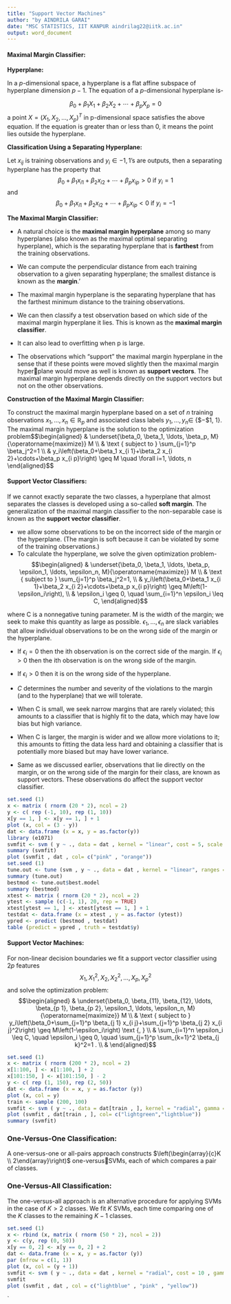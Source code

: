 ```yaml
---
title: "Support Vector Machines"
author: "by AINDRILA GARAI"
date: "MSC STATISTICS, IIT KANPUR aindrilag22@iitk.ac.in"
output: word_document
---
```


#### **Maximal Margin Classifier:**

**Hyperplane:**

In a $p$-dimensional space, a hyperplane is a flat affine subspace of hyperplane dimension $p − 1$. The equation of a $p$-dimensional hyperplane is-

$$\beta_0+\beta_1 X_1+\beta_2 X_2+\cdots+\beta_p X_p=0$$
a point $X = (X_1, X_2,...,X_p)^T$ in p-dimensional space satisfies the above equation. If the equation is greater than or less than 0, it means the point lies outside the hyperplane.

**Classification Using a Separating Hyperplane:**

Let $x_{ij}$ is training observations and $y_i \in {-1,1}$'s are outputs, then a separating hyperplane has the property that
$$\beta_0+\beta_1 x_{i 1}+\beta_2 x_{i 2}+\cdots+\beta_p x_{i p}>0 \text { if } y_i=1$$ and
$$\beta_0+\beta_1 x_{i 1}+\beta_2 x_{i 2}+\cdots+\beta_p x_{i p}<0 \text { if } y_i=-1$$

**The Maximal Margin Classifier:**

- A natural choice is the **maximal margin hyperplane** among so many hyperplanes (also known as the maximal optimal separating hyperplane), which is the separating hyperplane that is **farthest** from the training observations.

- We can compute the perpendicular distance from each training observation to a given separating hyperplane; the smallest distance is known as the **margin**.'

- The maximal margin hyperplane is the separating hyperplane that has the farthest minimum distance to the training observations.

- We can then classify a test observation based on which side of the maximal margin hyperplane it lies. This is known as the **maximal margin classifier**.

- It can also lead to overfitting when p is large.

- The observations which “support” the maximal margin hyperplane in the sense that if these points were moved slightly then the maximal margin hyperplane would move as well is known as **support vectors**. The maximal margin hyperplane depends directly on the support vectors but not on the other observations.

**Construction of the Maximal Margin Classifier:**

To construct the maximal margin hyperplane based on a set of $n$ training observations $x_1,...,x_n \in \mathbb{R}_p$ and associated class labels $y_1,...,y_n \in$ {$−$1, 1}. The maximal margin hyperplane is the solution to the optimization problem
$$\begin{aligned}
& \underset{\beta_0, \beta_1, \ldots, \beta_p, M}{\operatorname{maximize}} M \\
& \text { subject to } \sum_{j=1}^p \beta_j^2=1 \\
& y_i\left(\beta_0+\beta_1 x_{i 1}+\beta_2 x_{i 2}+\cdots+\beta_p x_{i p}\right) \geq M \quad \forall i=1, \ldots, n
\end{aligned}$$


#### **Support Vector Classifiers:**

If we cannot exactly separate the two classes, a hyperplane that almost separates the classes is developed using a so-called **soft margin**. The generalization of the maximal margin classifier to the non-separable case is known as the **support vector classifier**.

- we allow some observations to be on the incorrect side of the margin or the hyperplane. (The margin is soft because it can be violated by some of the training observations.)
- To calculate the hyperplane, we solve the given optimization problem-
$$\begin{aligned}
& \underset{\beta_0, \beta_1, \ldots, \beta_p, \epsilon_1, \ldots, \epsilon_n, M}{\operatorname{maximize}} M \\
& \text { subject to } \sum_{j=1}^p \beta_j^2=1, \\
& y_i\left(\beta_0+\beta_1 x_{i 1}+\beta_2 x_{i 2}+\cdots+\beta_p x_{i p}\right) \geq M\left(1-\epsilon_i\right), \\
& \epsilon_i \geq 0, \quad \sum_{i=1}^n \epsilon_i \leq C,
\end{aligned}$$

where C is a nonnegative tuning parameter. M is the width of the margin; we seek to make this quantity as large as possible. $\epsilon_1,..., \epsilon_n$ are slack variables that allow individual observations to be on the wrong side of the margin or the hyperplane.

- If $\epsilon_i = 0$ then the ith observation is on the correct side of the margin. If $\epsilon_i > 0$ then the ith observation is on the wrong side of the margin.

- If $\epsilon_i > 0$ then it is on the wrong side of the hyperplane.

- $C$ determines the number and severity of the violations to the margin (and to the hyperplane) that we will tolerate.

- When C is small, we seek narrow margins that are rarely violated; this amounts to a classifier that is highly fit to the data, which may have low bias but high variance.

- When C is larger, the margin is wider and we allow more violations to it; this amounts to fitting the data less hard and obtaining a classifier that is potentially more biased but may have lower variance.

- Same as we discussed earlier, observations that lie directly on the margin, or on the wrong side of the margin for their class, are known as support vectors. These observations do affect the support vector classifier.

```r
set.seed (1)
x <- matrix ( rnorm (20 * 2), ncol = 2)
y <- c( rep (-1, 10), rep (1, 10))
x[y == 1, ] <- x[y == 1, ] + 1
plot (x, col = (3 - y))
dat <- data.frame (x = x, y = as.factor(y))
library (e1071)
svmfit <- svm ( y ~ ., data = dat , kernel = "linear", cost = 5, scale = FALSE) # to fit the support vector classifier
summary (svmfit)
plot (svmfit , dat , col= c("pink" , "orange"))
set.seed (1)
tune.out <- tune (svm , y ~ ., data = dat , kernel = "linear", ranges = list (cost = c (0.001, 0.01, 0.1, 1, 5, 10, 100))) # performs ten-fold cross-validation
summary (tune.out)
bestmod <- tune.out$best.model
summary (bestmod)
xtest <- matrix ( rnorm (20 * 2), ncol = 2)
ytest <- sample (c(-1, 1), 20, rep = TRUE)
xtest[ytest == 1, ] <- xtest[ytest == 1, ] + 1
testdat <- data.frame (x = xtest , y = as.factor (ytest))
ypred <- predict (bestmod , testdat)
table (predict = ypred , truth = testdat$y)
```

#### **Support Vector Machines:**

For non-linear decision boundaries we fit a support vector classifier using $2p$ features
$$X_1, X_1^2, X_2, X_2^2, \ldots, X_p, X_p^2$$ and solve the optimization problem:
$$\begin{aligned}
& \underset{\beta_0, \beta_{11}, \beta_{12}, \ldots, \beta_{p 1}, \beta_{p 2}, \epsilon_1, \ldots, \epsilon_n, M}{\operatorname{maximize}} M \\
& \text { subject to } y_i\left(\beta_0+\sum_{j=1}^p \beta_{j 1} x_{i j}+\sum_{j=1}^p \beta_{j 2} x_{i j}^2\right) \geq M\left(1-\epsilon_i\right) \text {, } \\
& \sum_{i=1}^n \epsilon_i \leq C, \quad \epsilon_i \geq 0, \quad \sum_{j=1}^p \sum_{k=1}^2 \beta_{j k}^2=1 . \\
&
\end{aligned}$$

```r
set.seed (1)
x <- matrix ( rnorm (200 * 2), ncol = 2)
x[1:100, ] <- x[1:100, ] + 2
x[101:150, ] <- x[101:150, ] - 2
y <- c( rep (1, 150), rep (2, 50))
dat <- data.frame (x = x, y = as.factor (y))
plot (x, col = y)
train <- sample (200, 100)
svmfit <- svm ( y ~ ., data = dat[train , ], kernel = "radial", gamma = 1, cost = 1)
plot (svmfit , dat[train , ], col= c("lightgreen","lightblue"))
summary (svmfit)
```

### **One-Versus-One Classification:**

A one-versus-one or all-pairs approach constructs $\left(\begin{array}{c}K \\ 2\end{array}\right)$ one-versusSVMs, each of which compares a pair of classes.

### **One-Versus-All Classification:**

The one-versus-all approach is an alternative procedure for applying SVMs in the case of $K > 2$ classes. We fit $K$ SVMs, each time comparing one of the $K$ classes to the remaining $K − 1$ classes.

```r
set.seed (1)
x <- rbind (x, matrix ( rnorm (50 * 2), ncol = 2))
y <- c(y, rep (0, 50))
x[y == 0, 2] <- x[y == 0, 2] + 2
dat <- data.frame (x = x, y = as.factor (y))
par (mfrow = c(1, 1))
plot (x, col = (y + 1))
svmfit <- svm ( y ~ ., data = dat , kernel = "radial", cost = 10 , gamma = 1)
svmfit
plot (svmfit , dat , col = c("lightblue" , "pink" , "yellow"))
```
`

























